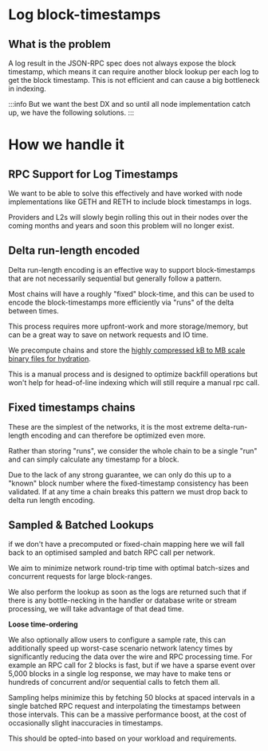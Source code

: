 # Log block-timestamps

## What is the problem

A log result in the JSON-RPC spec does not always expose the block timestamp, which means it can require
another block lookup per each log to get the block timestamp. This is not efficient and can cause a big bottleneck in indexing.

:::info
But we want the best DX and so until all node implementation catch up, we have the following solutions.
:::

# How we handle it

## RPC Support for Log Timestamps

We want to be able to solve this effectively and have worked with node implementations like GETH and RETH to
include block timestamps in logs.

Providers and L2s will slowly begin rolling this out in their nodes over the coming months and years and soon this
problem will no longer exist.

## Delta run-length encoded

Delta run-length encoding is an effective way to support block-timestamps that are not necessarily sequential but
generally follow a pattern.

Most chains will have a roughly "fixed" block-time, and this can be used to encode the block-timestamps more efficiently
via "runs" of the delta between times.

This process requires more upfront-work and more storage/memory, but can be a great way to save on network requests and IO time.

We precompute chains and store the [highly compressed kB to MB scale binary files for hydration](https://github.com/joshstevens19/rindexer/tree/master/core/resources).

This is a manual process and is designed to optimize backfill operations but won't help for head-of-line indexing which
will still require a manual rpc call.

## Fixed timestamps chains

These are the simplest of the networks, it is the most extreme delta-run-length encoding and can therefore be
optimized even more.

Rather than storing "runs", we consider the whole chain to be a single "run" and can simply
calculate any timestamp for a block.

Due to the lack of any strong guarantee, we can only do this up to a "known" block number where
the fixed-timestamp consistency has been validated. If at any time a chain breaks this pattern
we must drop back to delta run length encoding.

## Sampled & Batched Lookups

if we don't have a precomputed or fixed-chain mapping here we will fall back to an optimised sampled
and batch RPC call per network.

We aim to minimize network round-trip time with optimal batch-sizes and concurrent requests for large block-ranges.

We also perform the lookup as soon as the logs are returned such that if there is any bottle-necking in the handler or
database write or stream processing, we will take advantage of that dead time.

**Loose time-ordering**

We also optionally allow users to configure a sample rate, this can additionally speed up worst-case scenario
network latency times by significantly reducing the data over the wire and RPC processing time. For example an RPC call
for 2 blocks is fast, but if we have a sparse event over 5,000 blocks in a single log response, we may have to make tens
or hundreds of concurrent and/or sequential calls to fetch them all.

Sampling helps minimize this by fetching 50 blocks at spaced intervals in a single batched RPC request and interpolating
the timestamps between those intervals. This can be a massive performance boost, at the cost of occasionally slight
inaccuracies in timestamps.

This should be opted-into based on your workload and requirements.